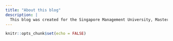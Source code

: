 ```yaml
---
title: "About this blog"
description: |
  This blog was created for the Singapore Management University, Masters of IT in Business, ISSS608: Visual Analytics module in AY2020/21 Term 3.
---
```


```r
knitr::opts_chunk$set(echo = FALSE)
```
